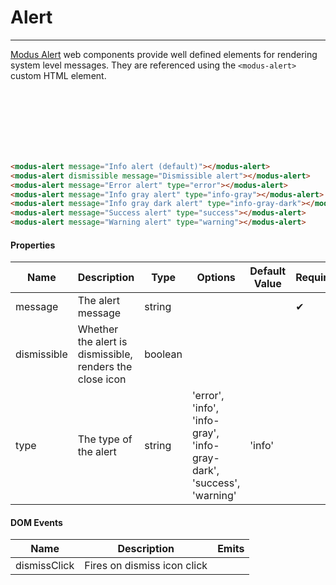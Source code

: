
# Alert
---

[Modus Alert](https://modus.trimble.com/elements/alerts/) web components provide well defined elements for rendering system level messages. They are referenced using the `<modus-alert>` custom HTML element.

<Anchor storyId="components-alert--default" />
<Story>
  <modus-alert message="Info alert (default)"></modus-alert>
</Story>
<br />

<Anchor storyId="components-alert--dismissible" />
<Story>
  <modus-alert dismissible message="Dismissible alert"></modus-alert>
</Story>
<br />

<Anchor storyId="components-alert--error" />
<Story>
  <modus-alert message="Error alert" type="error"></modus-alert>
</Story>
<br />

<Anchor storyId="components-alert--info-gray" />
<Story>
  <modus-alert message="Info gray alert" type="info-gray"></modus-alert>
</Story>
<br />

<Anchor storyId="components-alert--info-gray-dark" />
<Story>
  <modus-alert message="Info gray dark alert" type="info-gray-dark"></modus-alert>
</Story>
<br />

<Anchor storyId="components-alert--success" />
<Story>
  <modus-alert message="Success alert" type="success"></modus-alert>
</Story>
<br />

<Anchor storyId="components-alert--warning" />
<Story id="components-alert--warning">
  <modus-alert message="Warning alert" type="warning"></modus-alert>
</Story>

```html
<modus-alert message="Info alert (default)"></modus-alert>
<modus-alert dismissible message="Dismissible alert"></modus-alert>
<modus-alert message="Error alert" type="error"></modus-alert>
<modus-alert message="Info gray alert" type="info-gray"></modus-alert>
<modus-alert message="Info gray dark alert" type="info-gray-dark"></modus-alert>
<modus-alert message="Success alert" type="success"></modus-alert>
<modus-alert message="Warning alert" type="warning"></modus-alert>
```

<section>
  <h4>Properties</h4>
  <table>
    <thead>
    <tr>
      <th>Name</th>
      <th>Description</th>
      <th>Type</th>
      <th>Options</th>
      <th>Default Value</th>
      <th>Required</th>
    </tr>
    </thead>
    <tbody>
    <tr>
      <td>message</td>
      <td>The alert message</td>
      <td>string</td>
      <td></td>
      <td></td>
      <td><span class="material-icons">&#10004;</span></td>
    </tr>
    <tr>
      <td>dismissible</td>
      <td>Whether the alert is dismissible, renders the close icon</td>
      <td>boolean</td>
      <td></td>
      <td></td>
      <td></td>
    </tr>
    <tr>
      <td>type</td>
      <td>The type of the alert</td>
      <td>string</td>
      <td>'error', 'info', 'info-gray', 'info-gray-dark', 'success', 'warning'</td>
      <td>'info'</td>
      <td></td>
    </tr>
    </tbody>
  </table>
</section>

<section>
  <h4>DOM Events</h4>
  <table>
    <thead>
    <tr>
      <th>Name</th>
      <th>Description</th>
      <th>Emits</th>
    </tr>
    </thead>
    <tbody>
    <tr>
      <td>dismissClick</td>
      <td>Fires on dismiss icon click</td>
      <td></td>
    </tr>
    </tbody>
  </table>
</section>

